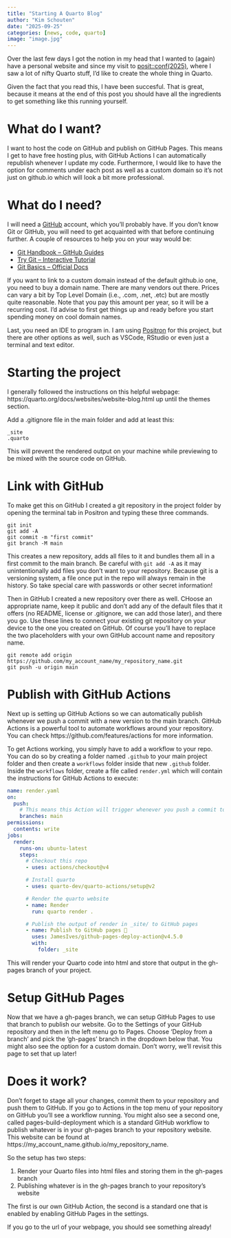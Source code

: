 ```yaml
---
title: "Starting A Quarto Blog"
author: "Kim Schouten"
date: "2025-09-25"
categories: [news, code, quarto]
image: "image.jpg"
---
```


Over the last few days I got the notion in my head that I wanted to (again) have a personal website and since my visit to [posit::conf(2025)](https:://www.posit.co/conference), where I saw a lot of nifty Quarto stuff, I'd like to create the whole thing in Quarto.

Given the fact that you read this, I have been succesful. That is great, because it means at the end of this post you should have all the ingredients to get something like this running yourself.

# What do I want? 
I want to host the code on GitHub and publish on GitHub Pages. This means I get to have free hosting plus, with GitHub Actions I can automatically republish whenever I update my code. Furthermore, I would like to have the option for comments under each post as well as a custom domain so it's not just on github.io which will look a bit more professional.

# What do I need?
I will need a [GitHub](https://www.github.com) account, which you'll probably have. If you don't know Git or GitHub, you will need to get acquainted with that before continuing further. A couple of resources to help you on your way would be:

 * [Git Handbook – GitHub Guides](https://guides.github.com/introduction/git-handbook/)
 * [Try Git – Interactive Tutorial](https://try.github.io/)
 * [Git Basics – Official Docs](https://git-scm.com/book/en/v2/Getting-Started-Git-Basics)

If you want to link to a custom domain instead of the default github.io one, you need to buy a domain name. There are many vendors out there. Prices can vary a bit by Top Level Domain (i.e., .com, .net, .etc) but are mostly quite reasonable. Note that you pay this amount per year, so it will be a recurring cost. I'd advise to first get things up and ready before you start spending money on cool domain names.

Last, you need an IDE to program in. I am using [Positron](https://positron.posit.co/) for this project, but there are other options as well, such as VSCode, RStudio or even just a terminal and text editor.

# Starting the project
I generally followed the instructions on this helpful webpage: https://quarto.org/docs/websites/website-blog.html up until the themes section.

Add a .gitignore file in the main folder and add at least this:
```
_site
.quarto
```
This will prevent the rendered output on your machine while previewing to be mixed with the source code on GitHub.

# Link with GitHub
To make get this on GitHub I created a git repository in the project folder by opening the terminal tab in Positron and typing these three commands.
```
git init
git add -A
git commit -m "first commit"
git branch -M main
```
This creates a new repository, adds all files to it and bundles them all in a first commit to the main branch. Be careful with `git add -A` as it may unintentionally add files you don't want to your repository. Because git is a versioning system, a file once put in the repo will always remain in the history. So take special care with passwords or other secret information!

Then in GitHub I created a new repository over there as well. CHoose an appropriate name, keep it public and don't add any of the default files that it offers (no README, license or .gitignore, we can add those later), and there you go. Use these lines to connect your existing git repository on your device to the one you created on GitHub. Of course you'll have to replace the two placeholders with your own GitHub account name and repository name.
```
git remote add origin https://github.com/my_account_name/my_repository_name.git
git push -u origin main
```

# Publish with GitHub Actions
Next up is setting up GitHub Actions so we can automatically publish whenever we push a commit with a new version to the main branch. GitHub Actions is a powerful tool to automate workflows around your repository. You can check https://github.com/features/actions for more information.

To get Actions working, you simply have to add a workflow to your repo. You can do so by creating a folder named `.github` to your main project folder and then create a `workflows` folder inside that new `.github` folder. Inside the `workflows` folder, create a file called `render.yml` which will contain the instructions for GitHub Actions to execute:

```.yml
name: render.yaml
on:
  push:
    # This means this Action will trigger whenever you push a commit to the main branch
    branches: main
permissions:
  contents: write
jobs:
  render:
    runs-on: ubuntu-latest
    steps:
      # Checkout this repo
      - uses: actions/checkout@v4

      # Install quarto
      - uses: quarto-dev/quarto-actions/setup@v2

      # Render the quarto website
      - name: Render
        run: quarto render .

      # Publish the output of render in _site/ to GitHub pages
      - name: Publish to GitHub pages 🚀
        uses: JamesIves/github-pages-deploy-action@v4.5.0
        with:
          folder: _site
```

This will render your Quarto code into html and store that output in the gh-pages branch of your project.

# Setup GitHub Pages
Now that we have a gh-pages branch, we can setup GitHub Pages to use that branch to publish our website. Go to the Settings of your GitHub repository and then in the left menu go to Pages. Choose 'Deploy from a branch' and pick the 'gh-pages' branch in the dropdown below that. You might also see the option for a custom domain. Don't worry, we'll revisit this page to set that up later!

# Does it work?
Don't forget to stage all your changes, commit them to your repository and push them to GitHub. If you go to Actions in the top menu of your repository on GitHub you'll see a workflow running. You might also see a second one, called pages-build-deployment which is a standard GitHub workflow to publish whatever is in your gh-pages branch to your repository website. This website can be found at https://my_account_name.github.io/my_repository_name.

So the setup has two steps: 

1. Render your Quarto files into html files and storing them in the gh-pages branch
2. Publishing whatever is in the gh-pages branch to your repository's website

The first is our own GitHub Action, the second is a standard one that is enabled by enabling GitHub Pages in the settings.

If you go to the url of your webpage, you should see something already! 

<!--# To freeze or not to freeze?
It turns out that in `posts/_metadata.yml` there is a setting called `freeze` which is set to `true`. This helps preventing rerenders of content that has not changed. This has all sorts of benefits, especially when you have R or Python code in your webpage that needs to compute: speed of rendering goes up and old code won't break when environments change or things are updated. It simply uses the results from last render.-->









